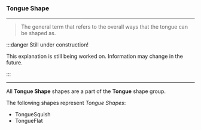 
### Tongue Shape

***

> The general term that refers to the overall
> ways that the tongue can be shaped as.

:::danger Still under construction!

This explanation is still being worked on. 
Information may change in the future.

:::

***

All **Tongue Shape** shapes are a part of 
the <ContextModal comp={TongueContext}><b>Tongue</b></ContextModal> 
shape group.


The following shapes represent *Tongue Shapes*:

* TongueSquish
* TongueFlat